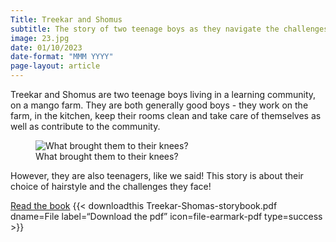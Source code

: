 ```yaml
---
Title: Treekar and Shomus
subtitle: The story of two teenage boys as they navigate the challenges of daily life! 
image: 23.jpg
date: 01/10/2023
date-format: "MMM YYYY"
page-layout: article
---
```

Treekar and Shomus are two teenage boys living in a learning community, on a mango farm. They are both generally good boys - they work on the farm, in the kitchen, keep their rooms clean and take care of themselves as well as contribute to the community. 

![What brought them to their knees?](23.jpg)

However, they are also teenagers, like we said! This story is about their choice of hairstyle and the challenges they face! 



[Read the book](https://venugvgk.github.io/books/own-picture-books/treekar-shomus/#/section){.btn .btn-primary}  {{< downloadthis Treekar-Shomas-storybook.pdf dname=File label="Download the pdf" icon=file-earmark-pdf type=success >}}

